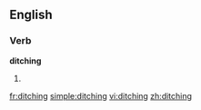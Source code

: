 ==English==
===Verb===
'''ditching'''
# {{present participle of|[[ditch]]}}

[[fr:ditching]]
[[simple:ditching]]
[[vi:ditching]]
[[zh:ditching]]